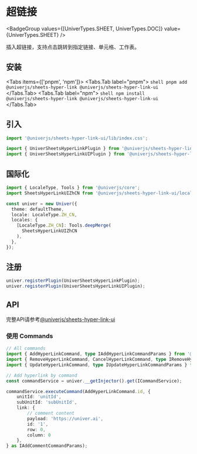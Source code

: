 

# 超链接

<BadgeGroup values={[UniverTypes.SHEET, UniverTypes.DOC]} value={UniverTypes.SHEET} />

<Sandbox entryFile={entryFile} />

插入超链接，支持点击跳转到指定链接、单元格、工作表。

## 安装

<Tabs items={['pnpm', 'npm']}>
  <Tabs.Tab label="pnpm">
    ```shell
    pnpm add @univerjs/sheets-hyper-link @univerjs/sheets-hyper-link-ui
    ```
  </Tabs.Tab>
  <Tabs.Tab label="npm">
    ```shell
    npm install @univerjs/sheets-hyper-link @univerjs/sheets-hyper-link-ui
    ```
  </Tabs.Tab>
</Tabs>

## 引入

```typescript
import '@univerjs/sheets-hyper-link-ui/lib/index.css';

import { UniverSheetsHyperLinkPlugin } from '@univerjs/sheets-hyper-link';
import { UniverSheetsHyperLinkUIPlugin } from '@univerjs/sheets-hyper-link-ui';
```

## 国际化

```typescript
import { LocaleType, Tools } from '@univerjs/core';
import SheetsHyperLinkUIZhCN from '@univerjs/sheets-hyper-link-ui/locale/zh-CN';

const univer = new Univer({
  theme: defaultTheme,
  locale: LocaleType.ZH_CN,
  locales: {
    [LocaleType.ZH_CN]: Tools.deepMerge(
      SheetsHyperLinkUIZhCN
    ),
  },
});
```

## 注册

```typescript
univer.registerPlugin(UniverSheetsHyperLinkPlugin);
univer.registerPlugin(UniverSheetsHyperLinkUIPlugin);
```

## API

完整API请参考[@univerjs/sheets-hyper-link-ui](/typedoc/@univerjs/sheets-hyper-link-ui/README)

### 使用 Commands
```typescript
// All commands
import { AddHyperLinkCommand, type IAddHyperLinkCommandParams } from '@univerjs/sheets-hyper-link-ui';
import { RemoveHyperLinkCommand, CancelHyperLinkCommand, type IRemoveHyperLinkCommandParams } from '@univerjs/sheets-hyper-link-ui';
import { UpdateHyperLinkCommand, type IUpdateHyperLinkCommandParams } from '@univerjs/sheets-hyper-link-ui';

// Add hyperlink by command
const commandService = univer.__getInjector().get(ICommandService);

commandService.executeCommand(AddHyperLinkCommand.id, {
    unitId: 'unitId',
    subUnitId: 'subUnitId',
    link: {
        // comment content
        payload: 'https://univer.ai',
        id: '1',
        row: 0,
        column: 0
    },
} as IAddCommentCommandParams);
```
